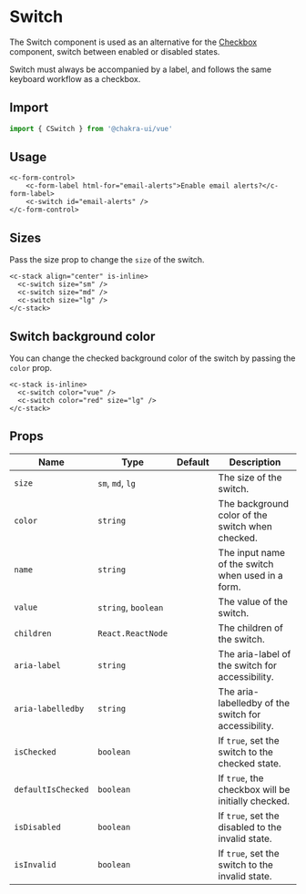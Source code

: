 
<SEO
  title="Switch"
  description="The Switch component is used as an alternative for the Checkbox component, switch between enabled or disabled states."
/>

# Switch

The Switch component is used as an alternative for the [Checkbox](/checkbox) component, switch between enabled or disabled states.

Switch must always be accompanied by a label, and follows the same keyboard workflow as a checkbox.

## Import

```js
import { CSwitch } from '@chakra-ui/vue'
```

## Usage

```vue live=true
<c-form-control>
    <c-form-label html-for="email-alerts">Enable email alerts?</c-form-label>
    <c-switch id="email-alerts" />
</c-form-control>
```

## Sizes

Pass the size prop to change the `size` of the switch.

```vue live=true
<c-stack align="center" is-inline>
  <c-switch size="sm" />
  <c-switch size="md" />
  <c-switch size="lg" />
</c-stack>
```

## Switch background color

You can change the checked background color of the switch by passing the `color` prop.

```vue live=true
<c-stack is-inline>
  <c-switch color="vue" />
  <c-switch color="red" size="lg" />
</c-stack>
```

## Props

| Name               | Type                | Default | Description                                          |
| ------------------ | ------------------- | ------- | ---------------------------------------------------- |
| `size`             | `sm`, `md`, `lg`    |         | The size of the switch.                              |
| `color`            | `string`            |         | The background color of the switch when checked.     |
| `name`             | `string`            |         | The input name of the switch when used in a form.    |
| `value`            | `string`, `boolean` |         | The value of the switch.                             |
| `children`         | `React.ReactNode`   |         | The children of the switch.                          |
| `aria-label`       | `string`            |         | The aria-label of the switch for accessibility.      |
| `aria-labelledby`  | `string`            |         | The aria-labelledby of the switch for accessibility. |
| `isChecked`        | `boolean`           |         | If `true`, set the switch to the checked state.      |
| `defaultIsChecked` | `boolean`           |         | If `true`, the checkbox will be initially checked.   |
| `isDisabled`       | `boolean`           |         | If `true`, set the disabled to the invalid state.    |
| `isInvalid`        | `boolean`           |         | If `true`, set the switch to the invalid state.      |

